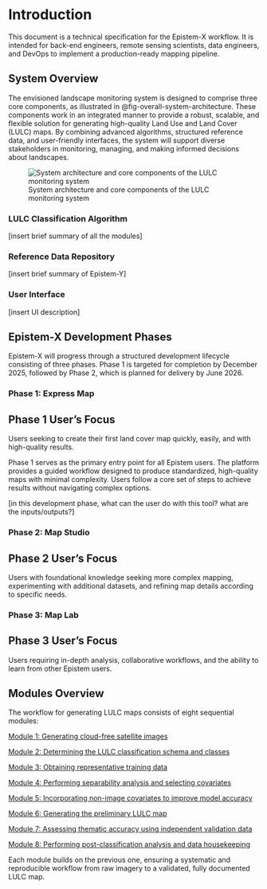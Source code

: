 # Introduction {.unnumbered}

This document is a technical specification for the Epistem-X workflow. It is intended for back-end engineers, remote sensing scientists, data engineers, and DevOps to implement a production-ready mapping pipeline.

## System Overview

The envisioned landscape monitoring system is designed to comprise three core components, as illustrated in @fig-overall-system-architecture. These components work in an integrated manner to provide a robust, scalable, and flexible solution for generating high-quality Land Use and Land Cover (LULC) maps. By combining advanced algorithms, structured reference data, and user-friendly interfaces, the system will support diverse stakeholders in monitoring, managing, and making informed decisions about landscapes.

![System architecture and core components of the LULC monitoring system](images/overall_system_architecture.png){#fig-overall-system-architecture}

### LULC Classification Algorithm {.unnumbered}

\[insert brief summary of all the modules\]

### Reference Data Repository {.unnumbered}

\[insert brief summary of Epistem-Y\]

### User Interface {.unnumbered}

\[insert UI description\]

## Epistem-X Development Phases

Epistem-X will progress through a structured development lifecycle consisting of three phases. Phase 1 is targeted for completion by December 2025, followed by Phase 2, which is planned for delivery by June 2026.

### Phase 1: Express Map {.unnumbered}

::: {.callout-note icon="false"}
## Phase 1 User's Focus

Users seeking to create their first land cover map quickly, easily, and with high-quality results.
:::

Phase 1 serves as the primary entry point for all Epistem users. The platform provides a guided workflow designed to produce standardized, high-quality maps with minimal complexity. Users follow a core set of steps to achieve results without navigating complex options.

\[in this development phase, what can the user do with this tool? what are the inputs/outputs?\]

### Phase 2: Map Studio {.unnumbered}

::: {.callout-note icon="false"}
## Phase 2 User's Focus

Users with foundational knowledge seeking more complex mapping, experimenting with additional datasets, and refining map details according to specific needs.
:::

### Phase 3: Map Lab {.unnumbered}

::: {.callout-note icon="false"}
## Phase 3 User's Focus

Users requiring in-depth analysis, collaborative workflows, and the ability to learn from other Epistem users.
:::

## Modules Overview

The workflow for generating LULC maps consists of eight sequential modules:

[Module 1: Generating cloud-free satellite images](module01.qmd)

[Module 2: Determining the LULC classification schema and classes](module02.qmd)

[Module 3: Obtaining representative training data](module03.qmd)

[Module 4: Performing separability analysis and selecting covariates](module04.qmd)

[Module 5: Incorporating non-image covariates to improve model accuracy](module05.qmd)

[Module 6: Generating the preliminary LULC map](module06.qmd)

[Module 7: Assessing thematic accuracy using independent validation data](module07.qmd)

[Module 8: Performing post-classification analysis and data housekeeping](module08.qmd)

Each module builds on the previous one, ensuring a systematic and reproducible workflow from raw imagery to a validated, fully documented LULC map.
